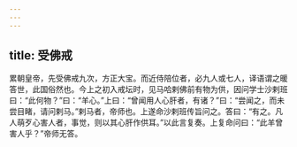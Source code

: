 ```yaml
---
---
---
```

title: 受佛戒
---




累朝皇帝，先受佛戒九次，方正大宝。而近侍陪位者，必九人或七人，译语谓之暖答世，此国俗然也。今上之初入戒坛时，见马哈剌佛前有物为供，因问学士沙剌班曰：“此何物？”曰：“羊心。”上曰：“曾闻用人心肝者，有诸？”曰：“尝闻之，而未尝目睹，请问剌马。”剌马者，帝师也。上遂命沙剌班传旨问之。答曰：“有之。凡人萌歹心害人者，事觉，则以其心肝作供耳。”以此言复奏。上复命问曰：“此羊曾害人乎？”帝师无答。
